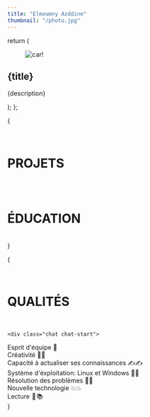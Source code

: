 ```yaml
---
title: "Elmoumny Azddine"
thumbnail: "/photo.jpg"
---
```



<HeroSection />

  return (
    <div className="card  glass shadow-md lg:w-96">
      <figure>
        <img src={image} alt="car!" className="w-full" />
      </figure>
      <div className="card-body">
        <h2 className="card-title">{title}</h2>
        <p>{description}</p>
        <div className="card-actions justify-end"></div>
      </div>
    </div>
  );
};

{

<div class="px-1 md:px-4 w-full lg:px-12 space-y-2">
<br/>
<h1>PROJETS</h1>
<br/>

<div class="flex flex-wrap w-full gap-3 lg:justify-evenly">
<ProjectCard image="/projets/improblem.png" title="Maximisation d'influence dans les réseaux complexes Flask" description="Identifier les noeuds les plus importantes au sein d'un réseaux en utilisant l'algorithme AHP et les techniques d'analyse des réseaux."/>
<ProjectCard image="/projets/compiler.jpg" title="Compilateur D'algorithme : (Flex ,Bison & C#)" description="Implementer un Compilateur qui permet d'exécuter le langage algorithmique"/>

</div>
<br/>
<h1>ÉDUCATION</h1>
    <br/>

<div class="flex flex-wrap w-full gap-3 justify-evenly">
<ProjectCard image="/projets/caddiayyad.png" title="Licence Fondamentale" description="Faculté des sciences Semlalia à Marrakech
Science mathématiques et informatiques"/>
<ProjectCard image="/projets/h2.jpeg" title="Bacclauréat en Sciences Mathématiques B" description="Lycée Hassan 2. Guéliz Marrakech"/>
</div>
    </div>
}

{

<div class="px-2 w-full lg:px-12 space-y-2">
<br/>
<h1>QUALITÉS</h1>
<br/>

    <div class="chat chat-start">

  <div class="chat-bubble chat-bubble-accent">Esprit d'équipe 👥
</div>
</div>
<div class="chat chat-end">
  <div class="chat-bubble chat-bubble-info">Créativité 💫💫
</div>
</div>
<div class="chat chat-start">
  <div class="chat-bubble chat-bubble-accent">Capacité à actualiser ses connaissances ✍️✍️
</div>
</div>
<div class="chat chat-end">
  <div class="chat-bubble chat-bubble-info">Système d'éxploitation: Linux et Windows 🦾🦾
</div>
</div>
<div class="chat chat-start">
  <div class="chat-bubble chat-bubble-accent">Résolution des problèmes 🧠🧠
</div>
</div>
<div class="chat chat-end">
  <div class="chat-bubble chat-bubble-info">
Nouvelle technologie 💥💥
  
  </div>
</div>
<div class="chat chat-start ">
  <div class="chat-bubble chat-bubble-accent">Lecture  📘 📚 </div>
</div>
    </div>
}

 